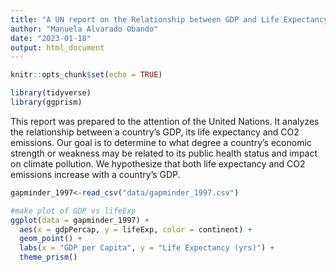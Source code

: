 ```yaml
---
title: "A UN report on the Relationship between GDP and Life Expectancy and CO2 emissions"
author: "Manuela Alvarado Obando"
date: "2023-01-18"
output: html_document
---
```


```r
knitr::opts_chunk$set(echo = TRUE)
```

```r
library(tidyverse)
library(ggprism)
```

This report was prepared to the attention of the United Nations. It analyzes the relationship between a country's GDP, its life expectancy and CO2 emissions. Our goal is to determine to what degree a country’s economic strength or weakness may be related to its public health status and impact on climate pollution. We hypothesize that both life expectancy and CO2 emissions increase with a country's GDP.

```r
gapminder_1997<-read_csv("data/gapminder_1997.csv")

```
```r
#make plot of GDP vs lifeExp
ggplot(data = gapminder_1997) +
  aes(x = gdpPercap, y = lifeExp, color = continent) +
  geom_point() +
  labs(x = "GDP per Capita", y = "Life Expectancy (yrs)") +
  theme_prism()
```

